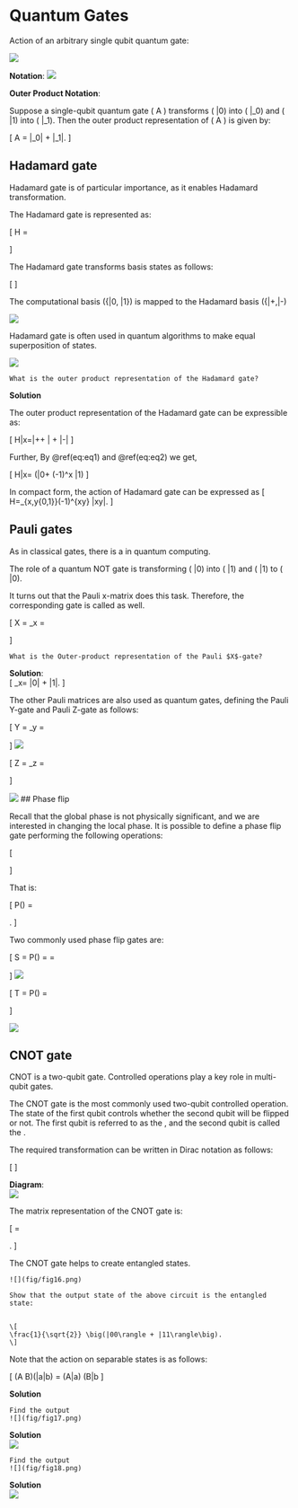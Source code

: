 # Quantum Gates
Action of an arbitrary single qubit quantum gate:

![](fig/fig7.png)

**Notation**: 
![](fig/fig8.png)

**Outer Product Notation**:

Suppose a single-qubit quantum gate \( A \) transforms \( |0\rangle \) into \( |\psi_0\rangle \) and \( |1\rangle \) into \( |\psi_1\rangle \). Then the outer product representation of \( A \) is given by:


\[
A = |\psi_0\rangle\langle 0| + |\psi_1\rangle\langle 1|.
\]


## Hadamard gate

Hadamard gate is of particular importance, as it enables Hadamard transformation.


The Hadamard gate is represented as:


\[
H = \frac{1}{\sqrt{2}}
\begin{pmatrix}
1 & 1 \\
1 & -1
\end{pmatrix}
\]

The Hadamard gate transforms basis states as follows:


\[
\begin{eqnarray}
H|0\rangle &=& \frac{1}{\sqrt{2}}
\begin{pmatrix}
1 & 1 \\
1 & -1
\end{pmatrix}
\begin{pmatrix}
1 \\
0
\end{pmatrix}
= \frac{1}{\sqrt{2}}
\begin{pmatrix}
1 \\
1
\end{pmatrix}
= \frac{1}{\sqrt{2}} (|0\rangle + |1\rangle)(\#eq:eq1)\\
H|1\rangle &=& \frac{1}{\sqrt{2}}
\begin{pmatrix}
1 & 1 \\
1 & -1
\end{pmatrix}
\begin{pmatrix}
0 \\
1
\end{pmatrix}
= \frac{1}{\sqrt{2}}
\begin{pmatrix}
1 \\
-1
\end{pmatrix}
= \frac{1}{\sqrt{2}} (|0\rangle - |1\rangle)(\#eq:eq2)
\end{eqnarray}
\]



The computational basis \(\{|0\rangle, |1\rangle\}\) is mapped to the Hadamard basis \(\{|+\rangle,|-\rangle)



![](fig/fig9.png)


Hadamard gate is often used in quantum algorithms to make equal superposition of states.

![](fig/fig10.png)

```{exercise}
What is the outer product representation of the Hadamard gate?

```
**Solution**\


The outer product representation of the Hadamard gate can be expressible as:


\[
H|x\rangle=|+\rangle + \langle 0| + |-\rangle\langle 1|
\]

Further, By \@ref(eq:eq1) and \@ref(eq:eq2) we get,

\[
H|x\rangle=\frac{1}{\sqrt{2}} \big(|0\rangle + (-1)^x |1\rangle\big)
\]


In compact form, the action of Hadamard gate can be
expressed as
\[
H=\frac{1}{\sqrt{2}}\sum_{x,y\in\{0,1\}}(-1)^{xy} |x\rangle  \langle y|.
\]










## Pauli gates 

As in classical gates, there is a \textbf{NOT gate} in quantum computing.

The role of a quantum NOT gate is transforming \( |0\rangle \) into \( |1\rangle \) and \( |1\rangle \) to \( |0\rangle \).

It turns out that the Pauli x-matrix does this task. Therefore, the corresponding gate is called \textbf{Pauli x-gate} as well.



\[
X = \sigma_x = \begin{pmatrix} 0 & 1 \\ 1 & 0 \end{pmatrix}
\]


```{exercise}
What is the Outer-product representation of the Pauli $X$-gate?
```

**Solution**:\
\[
\sigma_x= |0\rangle\langle 1| + |1\rangle\langle 0|.
\]

The other Pauli matrices are also used as quantum gates, defining the Pauli Y-gate and Pauli Z-gate as follows:



\[
Y = \sigma_y = 
\begin{pmatrix}
0 & -i \\
i & 0
\end{pmatrix}
\]
![](fig/fig12.png)




\[
Z = \sigma_z = 
\begin{pmatrix}
1 & 0 \\
0 & -1
\end{pmatrix}
\] 

![](fig/fig11.png)
## Phase flip


Recall that the global phase is not physically significant, and we are interested in changing the local phase. It is possible to define a phase flip gate performing the following operations:




\[
\begin{aligned}
|0\rangle &\rightarrow |0\rangle \\
|1\rangle &\rightarrow e^{i\phi} |1\rangle
\end{aligned}
\]






That is:


\[
P(\phi) = \begin{pmatrix}
1 & 0 \\
0 & e^{i\phi}
\end{pmatrix}.
\]



Two commonly used phase flip gates are:


\[
S = P\left(\frac{\pi}{2}\right) = \begin{pmatrix}
1 & 0 \\
0 & e^{\frac{pi}{2}}
\end{pmatrix}=
\begin{pmatrix}
1 & 0 \\
0 & i
\end{pmatrix}
\]
![](fig/fig13.png)




\[
T = P\left(\frac{\pi}{4}\right) = \begin{pmatrix}
1 & 0 \\
0 & e^{i\frac{\pi}{4}}
\end{pmatrix}
\]

![](fig/fig14.png)

## CNOT gate

CNOT is a two-qubit gate. Controlled operations play a key role in multi-qubit gates. 

The CNOT gate is the most commonly used two-qubit controlled operation. The state of the first qubit controls whether the second qubit will be flipped or not. The first qubit is referred to as the \textbf{control qubit}, and the second qubit is called the \textbf{target qubit}.

The required transformation can be written in Dirac notation as follows:


\[
\begin{eqnarray}
|0\rangle|0\rangle & \rightarrow & |0\rangle|0\rangle, \\
|0\rangle|1\rangle & \rightarrow & |0\rangle|1\rangle, \\
|1\rangle|0\rangle & \rightarrow & |1\rangle|1\rangle, \\
|1\rangle|1\rangle & \rightarrow & |1\rangle|0\rangle.
\end{eqnarray}
\]

**Diagram**:\
![](fig/fig15.png)

The matrix representation of the CNOT gate is:


\[
\text{CNOT} =
\begin{pmatrix}
1 & 0 & 0 & 0 \\
0 & 1 & 0 & 0 \\
0 & 0 & 0 & 1 \\
0 & 0 & 1 & 0
\end{pmatrix}.
\]



The CNOT gate helps to create entangled states.

```{exercise}
![](fig/fig16.png)

Show that the output state of the above circuit is the entangled state:


\[
\frac{1}{\sqrt{2}} \big(|00\rangle + |11\rangle\big).
\]

```




Note that the action on separable states is as follows:


\[
(A \otimes B)(|a\rangle \otimes |b\rangle) = (A|a\rangle) \otimes (B|b\rangle
\]


**Solution**\

```{exercise}
Find the output
![](fig/fig17.png)
```

**Solution**\
![](fig/fig23.jpg)


```{exercise}
Find the output
![](fig/fig18.png)
```

**Solution**\
![](fig/fig24.jpg)

